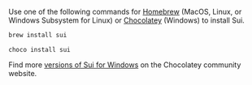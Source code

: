 Use one of the following commands for [Homebrew](https://brew.sh/) (MacOS, Linux, or Windows Subsystem for Linux) or [Chocolatey](https://chocolatey.org/) (Windows) to install Sui.

<Tabs groupId="operating-systems">

<TabItem label="Homebrew" value="mac">

```bash
brew install sui
```

</TabItem>

<TabItem label="Chocolatey" value="win">

```shell
choco install sui
```

Find more [versions of Sui for Windows](https://community.chocolatey.org/packages/sui) on the Chocolatey community website.

</TabItem>

</Tabs>